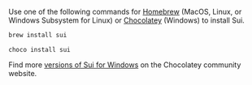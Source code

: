 Use one of the following commands for [Homebrew](https://brew.sh/) (MacOS, Linux, or Windows Subsystem for Linux) or [Chocolatey](https://chocolatey.org/) (Windows) to install Sui.

<Tabs groupId="operating-systems">

<TabItem label="Homebrew" value="mac">

```bash
brew install sui
```

</TabItem>

<TabItem label="Chocolatey" value="win">

```shell
choco install sui
```

Find more [versions of Sui for Windows](https://community.chocolatey.org/packages/sui) on the Chocolatey community website.

</TabItem>

</Tabs>